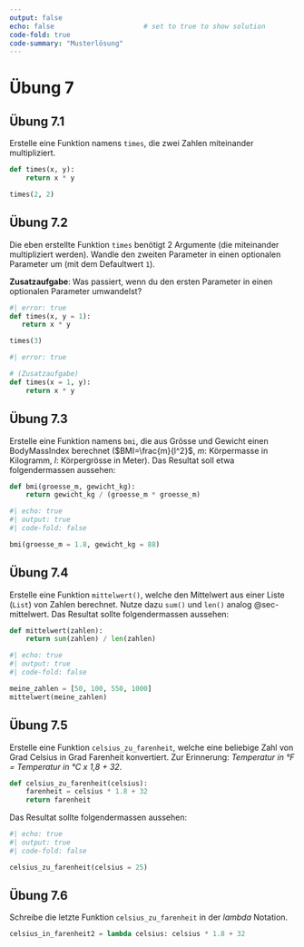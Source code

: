 ```yaml
---
output: false
echo: false                      # set to true to show solution
code-fold: true
code-summary: "Musterlösung"
---
```



# Übung 7

## Übung 7.1

Erstelle eine Funktion namens `times`, die zwei Zahlen miteinander multipliziert. 

```python
def times(x, y):
    return x * y
```

```python
times(2, 2)
```

## Übung 7.2

Die eben erstellte Funktion `times` benötigt 2 Argumente (die miteinander multipliziert werden). Wandle den zweiten Parameter in einen optionalen Parameter um (mit dem Defaultwert `1`). 

**Zusatzaufgabe**: Was passiert, wenn du den ersten Parameter in einen optionalen Parameter umwandelst?

```python
#| error: true
def times(x, y = 1):
   return x * y
```

```python
times(3)
```

```python
#| error: true

# (Zusatzaufgabe)
def times(x = 1, y):
    return x * y
```

## Übung 7.3 {#sec-ex-functions-bmi}

Erstelle eine Funktion namens `bmi`, die aus Grösse und Gewicht einen BodyMassIndex berechnet ($BMI=\frac{m}{l^2}$, $m$: Körpermasse in Kilogramm, $l$: Körpergrösse in Meter). Das Resultat soll etwa folgendermassen aussehen:

```python

def bmi(groesse_m, gewicht_kg):
    return gewicht_kg / (groesse_m * groesse_m)
```

```python
#| echo: true
#| output: true
#| code-fold: false

bmi(groesse_m = 1.8, gewicht_kg = 88)
```

<!-- %  Mittelwert -->
## Übung 7.4

Erstelle eine Funktion `mittelwert()`, welche den Mittelwert aus einer Liste (`List`) von Zahlen berechnet. Nutze dazu `sum()` und `len()` analog @sec-mittelwert. Das Resultat sollte folgendermassen aussehen:

```python

def mittelwert(zahlen):
    return sum(zahlen) / len(zahlen)
```

```python
#| echo: true
#| output: true
#| code-fold: false

meine_zahlen = [50, 100, 550, 1000]
mittelwert(meine_zahlen)
```

<!-- %  Grad Celsius in Farenheit -->
## Übung 7.5

Erstelle eine Funktion `celsius_zu_farenheit`, welche eine beliebige Zahl von Grad Celsius in Grad Farenheit konvertiert. Zur Erinnerung: *Temperatur in °F = Temperatur in °C x 1,8 + 32*. 

```python
def celsius_zu_farenheit(celsius):
    farenheit = celsius * 1.8 + 32
    return farenheit
```

Das Resultat sollte folgendermassen aussehen:

```python
#| echo: true
#| output: true
#| code-fold: false

celsius_zu_farenheit(celsius = 25)
```

<!-- % Lambda Function -->
## Übung 7.6

Schreibe die letzte Funktion `celsius_zu_farenheit` in der *lambda* Notation.

```python
celsius_in_farenheit2 = lambda celsius: celsius * 1.8 + 32
```
